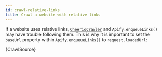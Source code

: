 ```yaml
---
id: crawl-relative-links
title: Crawl a website with relative links
---
```




If a website uses relative links, [`CheerioCrawler`](/docs/api/cheerio-crawler) and `Apify.enqueueLinks()` may
have trouble following them. This is why it is important to set the `baseUrl` property within `Apify.enqueueLinks()` to
`request.loadedUrl`:

<CodeBlock className="language-js">
	{CrawlSource}
</CodeBlock>
